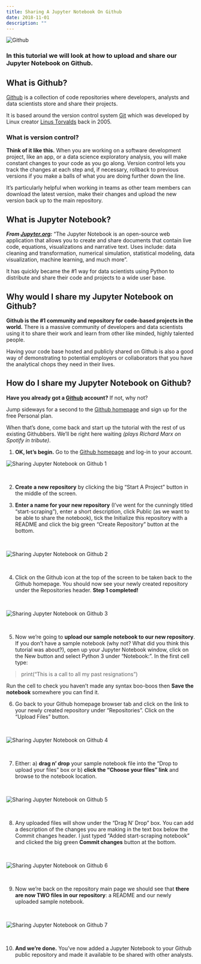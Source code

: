 ```yaml
---
title: Sharing A Jupyter Notebook On Github
date: 2018-11-01
description: ""
---
```

![Github](./share-jupyter-github-e1547042907112.png)

### In this tutorial we will look at how to upload and share our Jupyter Notebook on Github.

## What is Github?

[Github](https://github.com/) is a collection of code repositories where developers, analysts and data scientists store and share their projects.

It is based around the version control system [Git](https://en.wikipedia.org/wiki/Git) which was developed by Linux creator [Linus Torvalds](https://en.wikipedia.org/wiki/Linus_Torvalds) back in 2005.

### What is version control?

**Think of it like this.** When you are working on a software development project, like an app, or a data science exploratory analysis, you will make constant changes to your code as you go along. Version control lets you track the changes at each step and, if necessary, rollback to previous versions if you make a balls of what you are doing further down the line.

It’s particularly helpful when working in teams as other team members can download the latest version, make their changes and upload the new version back up to the main repository.

## What is Jupyter Notebook?

_**From [Jupyter.org](https://jupyter.org):**_ “The Jupyter Notebook is an open-source web application that allows you to create and share documents that contain live code, equations, visualizations and narrative text. Uses include: data cleaning and transformation, numerical simulation, statistical modeling, data visualization, machine learning, and much more”.

It has quickly became the #1 way for data scientists using Python to distribute and share their code and projects to a wide user base.

## Why would I share my Jupyter Notebook on Github?

**Github is the #1 community and repository for code-based projects in the world.** There is a massive community of developers and data scientists using it to share their work and learn from other like minded, highly talented people.

Having your code base hosted and publicly shared on Github is also a good way of demonstrating to potential employers or collaborators that you have the analytical chops they need in their lives.

## How do I share my Jupyter Notebook on Github?

**Have you already got a [Github](https://github.com) account?** If not, why not?

Jump sideways for a second to the [Github homepage](https://github.com/) and sign up for the free Personal plan.

When that’s done, come back and start up the tutorial with the rest of us existing Githubbers. We’ll be right here waiting _(plays Richard Marx on Spotify in tribute)_.

1) **OK, let’s begin.** Go to the [Github homepage](https://github.com/) and log-in to your account.

![Sharing Jupyter Notebook on Github 1](./jupgit_1.png)

&nbsp;

2) **Create a new repository** by clicking the big “Start A Project” button in the middle of the screen.

3) **Enter a name for your new repository** (I’ve went for the cunningly titled “start-scraping”), enter a short description, click Public (as we want to be able to share the notebook), tick the Initialize this repository with a README and click the big green “Create Repository” button at the bottom.

&nbsp;

![Sharing Jupyter Notebook on Github 2](./jupgit_2.png)

&nbsp;

4) Click on the Github icon at the top of the screen to be taken back to the Github homepage. You should now see your newly created repository under the Repositories header. ****Step 1 completed!****

&nbsp;

![Sharing Jupyter Notebook on Github 3](./jupgit_3.png)

&nbsp;

5) Now we’re going to **upload our sample notebook to our new repository**. If you don’t have a sample notebook (why not? What did you think this tutorial was about?), open up your Jupyter Notebook window, click on the New button and select Python 3 under “Notebook:”. In the first cell type:

> print(“This is a call to all my past resignations”)

Run the cell to check you haven’t made any syntax boo-boos then **Save the notebook** somewhere you can find it.

6) Go back to your Github homepage browser tab and click on the link to your newly created repository under “Repositories”. Click on the “Upload Files” button.

&nbsp;

![Sharing Jupyter Notebook on Github 4](./jupgit_4.png)

&nbsp;

7) Either: a) **drag n’ drop** your sample notebook file into the “Drop to upload your files” box or b) **click the “Choose your files” link** and browse to the notebook location.

&nbsp;

![Sharing Jupyter Notebook on Github 5](./jupgit_5.png)

&nbsp;

8) Any uploaded files will show under the “Drag N’ Drop” box. You can add a description of the changes you are making in the text box below the Commit changes header. I just typed “Added start-scraping notebook” and clicked the big green **Commit changes** button at the bottom.

&nbsp;

![Sharing Jupyter Notebook on Github 6](./jupgit_6.png)

&nbsp;

9) Now we’re back on the repository main page we should see that **there are now TWO files in our repository**: a README and our newly uploaded sample notebook.

&nbsp;

![Sharing Jupyter Notebook on Github 7](./jupgit_7.png)

&nbsp;

10) **And we’re done.** You’ve now added a Jupyter Notebook to your Github public repository and made it available to be shared with other analysts.